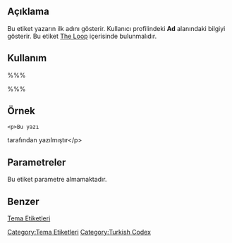 == Açıklama ==

Bu etiket yazarın ilk adını gösterir. Kullanıcı profilindeki '''Ad''' alanındaki bilgiyi gösterir. Bu etiket [[The Loop]] içerisinde bulunmalıdır.

== Kullanım ==

%%% <?php the_author_firstname(); ?> %%%

== Örnek ==

 &lt;p&gt;Bu yazı <?php the_author_firstname(); ?> tarafından yazılmıştır&lt;/p&gt;

== Parametreler ==

Bu etiket parametre almamaktadır.

== Benzer ==

{{Etiketler Yazar Etiketleri}}

[[tr:Tema_Etiketleri|Tema Etiketleri]]
[[Category:Tema Etiketleri]]
[[Category:Turkish Codex]]
